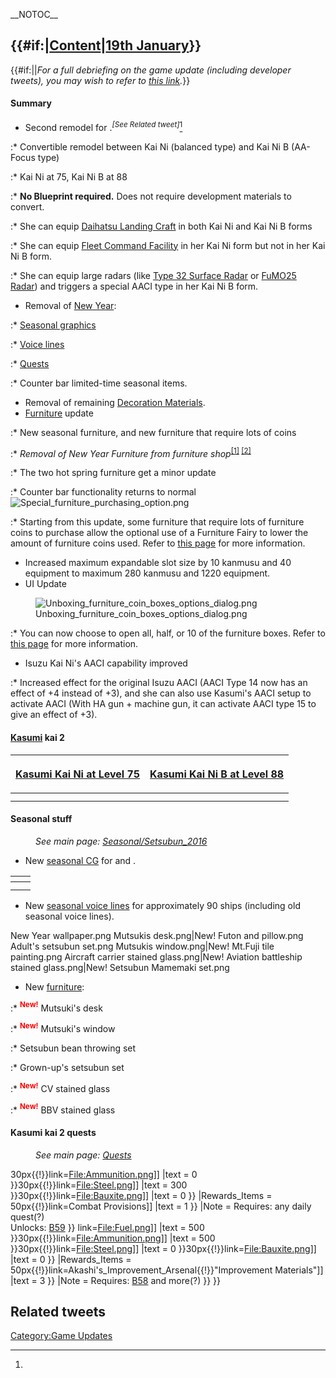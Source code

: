 __NOTOC__
== {{#if:{{{thread|}}}|[[Partials/Updates/2016_January_19th/Content|Content]]|[[Thread:385004|19th January]]}} ==
{{#if:{{{thread|}}}||''For a full debriefing on the game update (including developer tweets), you may wish to refer to [[Partials/Updates/2016_January_19th|this link]].''}}

====Summary====
* Second remodel for {{ShipLink|Kasumi}}.<sup>''[See Related tweet]''</sup><ref name="relatedtweet" group="N" />
:* Convertible remodel between Kai Ni (balanced type) and Kai Ni B (AA-Focus type)
:* Kai Ni at 75, Kai Ni B at 88
:* '''No Blueprint required.''' Does not require development materials to convert.
:* She can equip [[Daihatsu Landing Craft]] in both Kai Ni and Kai Ni B forms
:* She can equip [[Fleet Command Facility]] in her Kai Ni form but not in her Kai Ni B form.
:* She can equip large radars (like [[Type 32 Surface Radar]] or [[FuMO25 Radar]]) and triggers a special AACI type in her Kai Ni B form.
* Removal of [[Thread:382121|New Year]]:
:* [[Seasonal/New_Year_2016#Art|Seasonal graphics]]
:* [[Seasonal/New_Year_2016#Voices|Voice lines]]
:* [[Seasonal/New_Year_2016#Quests|Quests]]
:* Counter bar limited-time seasonal items.
* Removal of remaining [[Decoration Material]]s.
* [[Furniture]] update
:* New seasonal furniture, and new furniture that require lots of coins
:* ''Removal of New Year Furniture from furniture shop''<sup>[[Seasonal/New_Year_2016#Furniture|<nowiki>[</nowiki>1<nowiki>]</nowiki>]] [[Seasonal/End_of_Year_2015#Furniture|<nowiki>[</nowiki>2<nowiki>]</nowiki>]]
:* The two hot spring furniture get a minor update
:* Counter bar functionality returns to normal
[[File:Special_furniture_purchasing_option.png|thumb|right]]
:* Starting from this update, some furniture that require lots of furniture coins to purchase allow the optional use of a Furniture Fairy to lower the amount of furniture coins used. Refer to [[Furniture/Guide#Purchasing_Furniture|this page]] for more information.
* Increased maximum expandable slot size by 10 kanmusu and 40 equipment to maximum 280 kanmusu and 1220 equipment.
* UI Update
[[File:Unboxing_furniture_coin_boxes_options_dialog.png|right]]
:* You can now choose to open all, half, or 10 of the furniture boxes. Refer to [[Furniture/Guide#Overview_on_Furniture_coins|this page]] for more information.
* Isuzu Kai Ni's AACI capability improved
:* Increased effect for the original Isuzu AACI (AACI Type 14 now has an effect of +4 instead of +3), and she can also use Kasumi's AACI setup to activate AACI (With HA gun + machine gun, it can activate AACI type 15 to give an effect of +3).

====[[Kasumi]] kai 2====
{| class="wikitable"
|-
! [[Kasumi#Second_Upgrade|Kasumi Kai Ni at Level 75]]
! [[Kasumi#Second_Upgrade|Kasumi Kai Ni B at Level 88]]
|-
| {{ShipGraphicKai|Kasumi/Kai Ni|size=300px}}
| {{ShipGraphicKai|Kasumi/Kai Ni B|size=300px}}
|-
| {{ShipGraphicKai|Kasumi/Kai Ni|size=300px|damaged=true}}
| {{ShipGraphicKai|Kasumi/Kai Ni B|size=300px|damaged=true}}
|}

====Seasonal stuff====
:''See main page: [[Seasonal/Setsubun_2016]]''
* New [[Seasonal/Setsubun_2016#Art|seasonal CG]] for {{ShipLink|Kiyoshimo}} and {{ShipLink|Mizuho}}.
{| class="wikitable"
|-
! {{ShipLink|Kiyoshimo}}
! {{ShipLink|Mizuho}}
|-
| {{ShipGraphicKai|Kiyoshimo/Setsubun|size=300px}}
| {{ShipGraphicKai|Mizuho/Setsubun|size=300px}}
|-
| {{ShipGraphicKai|Kiyoshimo/Setsubun|size=300px|damaged=true}}
| {{ShipGraphicKai|Mizuho|size=300px|damaged=true}}
|}
* New [[Seasonal/Setsubun_2016#Voices|seasonal voice lines]] for approximately 90 ships (including old seasonal voice lines).
<gallery type="slideshow" widths="300" hideaddbutton="true">
New Year wallpaper.png
Mutsukis desk.png|New!
Futon and pillow.png
Adult's setsubun set.png
Mutsukis window.png|New!
Mt.Fuji tile painting.png
Aircraft carrier stained glass.png|New!
Aviation battleship stained glass.png|New!
Setsubun Mamemaki set.png
</gallery>
* New [[Seasonal/Setsubun_2016#Furniture|furniture]]:
:* <span style="font-weight:bold; color:#f00;"><sup>New!</sup></span> Mutsuki's desk
:* <span style="font-weight:bold; color:#f00;"><sup>New!</sup></span> Mutsuki's window
:* Setsubun bean throwing set
:* Grown-up's setsubun set
:* <span style="font-weight:bold; color:#f00;"><sup>New!</sup></span> CV stained glass
:* <span style="font-weight:bold; color:#f00;"><sup>New!</sup></span> BBV stained glass
{{clear}}

====Kasumi kai 2 quests====
:''See main page: [[Quests]]''
{{QuestList|
{{Quest
|ID = B58
|Title_JP = 旗艦「霞」北方海域を哨戒せよ！
|Title_EN = Send Kasumi to Patrol the Northern Sea
|Requirements = Sortie a fleet with {{ShipLink|Kasumi/Kai Ni|link=Kasumi}} Kai Ni as flagship, 3 DD and up to 2 additional ships to [[3-1|World 3-1]] and score a victory at the boss node.
|Rewards_RSC = {{ItemStack
|item = [[File:Fuel.png{{!}}30px{{!}}link=File:Fuel.png]]
|text = 300
}}{{ItemStack
|item = [[File:Ammunition.png{{!}}30px{{!}}link=File:Ammunition.png]]
|text = 0
}}{{ItemStack
|item = [[File:Steel.png{{!}}30px{{!}}link=File:Steel.png]]
|text = 300
}}{{ItemStack
|item = [[File:Bauxite.png{{!}}30px{{!}}link=File:Bauxite.png]]
|text = 0
}}
|Rewards_Items = {{ItemStack
|item = {{EquipmentCardKai|Type 13 Air Radar Kai|size=50px}}
|text = 1
}}{{ItemStack
|item = [[File:Combat Provisions.png{{!}}50px{{!}}link=Combat Provisions]]
|text = 1
}}
|Note = Requires: any daily quest(?)<br>Unlocks: [[Quests#B59|B59]]
}}
{{Quest
|ID = B59
|Title_JP = 旗艦「霞」出撃！敵艦隊を撃滅せよ！
|Title_EN = Sortie Kasumi and Defeat the Enemy Fleet
|Requirements = Sortie a fleet with {{ShipLink|Kasumi/Kai Ni|link=Kasumi}} Kai Ni as flagship, 2 DD and up to 3 additional ships to [[2-5|World 2-5]] and score an S rank victory at the boss node.
|Rewards_RSC = {{ItemStack
|item = [[File:Fuel.png{{!}}30px{{!}}link=File:Fuel.png]]
|text = 500
}}{{ItemStack
|item = [[File:Ammunition.png{{!}}30px{{!}}link=File:Ammunition.png]]
|text = 500
}}{{ItemStack
|item = [[File:Steel.png{{!}}30px{{!}}link=File:Steel.png]]
|text = 0
}}{{ItemStack
|item = [[File:Bauxite.png{{!}}30px{{!}}link=File:Bauxite.png]]
|text = 0
}}
|Rewards_Items = {{ItemStack
|item = [[File:Improvement Materials.png{{!}}50px{{!}}link=Akashi's_Improvement_Arsenal{{!}}"Improvement Materials"]]
|text = 3
}}{{ItemStack
|item = {{EquipmentCardKai|25mm Triple Autocannon Mount (Concentrated Deployment)|size=50px}}
|text = 1
}}
|Note = Requires: [[Quests#B58|B58]] and more(?)
}}
}}

==Related tweets==
{{MultiTweet
|MultiTweetID = related
|color = #ace
|title = Related tweets

|link01 = https://twitter.com/KanColle_STAFF/status/676203635198443520
|EN01 = <references group="N"><ref name="relatedtweet" group="N">‘Operation Rei-go’, carried out under the command of renowned Admiral Kimura, was practically the last victory by a IJN surface fleet. A certain Asashio-class Destroyer carried out the role of a flagship of the counter-attack surface fleet containing light and heavy cruisers. We are planning to make the certain Asashio-class destroyer that participated in Operation Rei-go and Northern Operations, and set sail for the last time with Yamato, the first ship girl to receive a remodel for this winter and next year.</ref></references>
|JP01 = 名将木村提督指揮のもと、実質的に水上艦隊最後の勝利となった「礼号作戦」。重巡、軽巡を含む同水上反撃艦隊の旗艦を務めたある朝潮型駆逐艦。今冬、来年最初となる改二改装の実装は、礼号作戦、北方作戦に参加し、最後は大和と共に出撃したある朝潮型駆逐艦の一隻を予定しています。
|TL01 = [[User:Rephira|Rephira]]
}}<noinclude>
[[Category:Game Updates]]</noinclude>